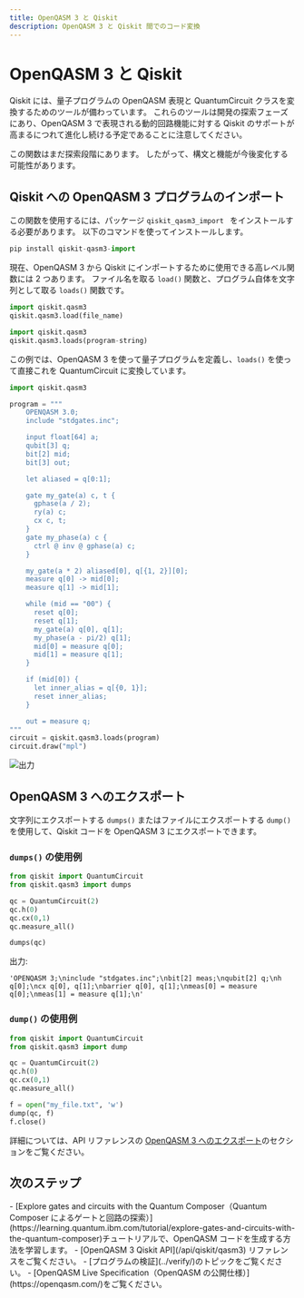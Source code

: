 ```yaml
---
title: OpenQASM 3 と Qiskit
description: OpenQASM 3 と Qiskit 間でのコード変換
---
```


# OpenQASM 3 と Qiskit

Qiskit には、量子プログラムの OpenQASM 表現と QuantumCircuit クラスを変換するためのツールが備わっています。 これらのツールは開発の探索フェーズにあり、OpenQASM 3 で表現される動的回路機能に対する Qiskit のサポートが高まるにつれて進化し続ける予定であることに注意してください。

<Admonition type="note">
この関数はまだ探索段階にあります。  したがって、構文と機能が今後変化する可能性があります。
</Admonition>

## Qiskit への OpenQASM 3 プログラムのインポート

この関数を使用するには、パッケージ `qiskit_qasm3_import ` をインストールする必要があります。 以下のコマンドを使ってインストールします。

```python
pip install qiskit-qasm3-import
```

現在、OpenQASM 3 から Qiskit にインポートするために使用できる高レベル関数には 2 つあります。 ファイル名を取る `load()` 関数と、プログラム自体を文字列として取る `loads()` 関数です。 

```python
import qiskit.qasm3
qiskit.qasm3.load(file_name)
```

```python
import qiskit.qasm3
qiskit.qasm3.loads(program-string)
```

この例では、OpenQASM 3 を使って量子プログラムを定義し、`loads()` を使って直接これを QuantumCircuit に変換しています。

```python
import qiskit.qasm3

program = """
    OPENQASM 3.0;
    include "stdgates.inc";

    input float[64] a;
    qubit[3] q;
    bit[2] mid;
    bit[3] out;

    let aliased = q[0:1];

    gate my_gate(a) c, t {
      gphase(a / 2);
      ry(a) c;
      cx c, t;
    }
    gate my_phase(a) c {
      ctrl @ inv @ gphase(a) c;
    }

    my_gate(a * 2) aliased[0], q[{1, 2}][0];
    measure q[0] -> mid[0];
    measure q[1] -> mid[1];

    while (mid == "00") {
      reset q[0];
      reset q[1];
      my_gate(a) q[0], q[1];
      my_phase(a - pi/2) q[1];
      mid[0] = measure q[0];
      mid[1] = measure q[1];
    }

    if (mid[0]) {
      let inner_alias = q[{0, 1}];
      reset inner_alias;
    }

    out = measure q;
"""
circuit = qiskit.qasm3.loads(program)
circuit.draw("mpl")
```

![出力](/images/build/interoperate-qiskit-qasm3/qasm3circ.png)

## OpenQASM 3 へのエクスポート

文字列にエクスポートする `dumps()` またはファイルにエクスポートする `dump()` を使用して、Qiskit コードを OpenQASM 3 にエクスポートできます。 

### `dumps()` の使用例

```python
from qiskit import QuantumCircuit
from qiskit.qasm3 import dumps

qc = QuantumCircuit(2)
qc.h(0)
qc.cx(0,1)
qc.measure_all()

dumps(qc)
```

出力:

`'OPENQASM 3;\ninclude "stdgates.inc";\nbit[2] meas;\nqubit[2] q;\nh q[0];\ncx q[0], q[1];\nbarrier q[0], q[1];\nmeas[0] = measure q[0];\nmeas[1] = measure q[1];\n'`

### `dump()` の使用例

```python
from qiskit import QuantumCircuit
from qiskit.qasm3 import dump

qc = QuantumCircuit(2)
qc.h(0)
qc.cx(0,1)
qc.measure_all()

f = open("my_file.txt", 'w')
dump(qc, f)
f.close()
```

詳細については、API リファレンスの [OpenQASM 3 へのエクスポート](/api/qiskit/qasm3#exporting-to-openqasm-3)のセクションをご覧ください。

## 次のステップ

<Admonition type="tip" title="Recommendations">
    - [Explore gates and circuits with the Quantum Composer（Quantum Composer によるゲートと回路の探索）](https://learning.quantum.ibm.com/tutorial/explore-gates-and-circuits-with-the-quantum-composer)チュートリアルで、OpenQASM コードを生成する方法を学習します。
    - [OpenQASM 3 Qiskit API](/api/qiskit/qasm3) リファレンスをご覧ください。
    - [プログラムの検証](../verify/)のトピックをご覧ください。
    - [OpenQASM Live Specification（OpenQASM の公開仕様）](https://openqasm.com/)をご覧ください。
</Admonition>
